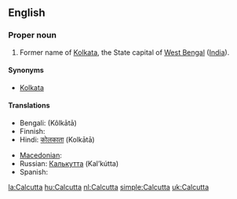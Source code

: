 ==English==
===Proper noun===
{{en-proper noun}}

#Former name of [[Kolkata]], the State capital of [[West Bengal]] ([[India]]).

====Synonyms====
*[[Kolkata]]

====Translations====
{{trans-top|capital of West Bengal}}
* Bengali: {{BNchar|[[কলকাতা]]}} (Kôlkātā)
* Finnish: {{t-|fi|Kolkata}}
* Hindi: [[कोलकाता]] (Kolkātā)
{{trans-mid}}
* [[Macedonian]]: {{t|mk|Калкута|f|tr=Kalkúta|sc=Cyrl|xs=Macedonian}}
* Russian: [[Калькутта]] (Kal’kútta) {{f}}
* Spanish: {{t+|es|Calcuta}}
{{trans-bottom}}

{{sisterlinks|Kolkata}}

[[la:Calcutta]]
[[hu:Calcutta]]
[[nl:Calcutta]]
[[simple:Calcutta]]
[[uk:Calcutta]]